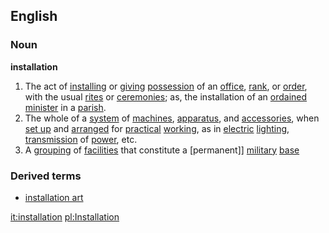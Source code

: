 ==English==

===Noun===

'''installation'''

#The act of [[installing]] or [[giving]] [[possession]] of an [[office]], [[rank]], or [[order]], with the usual [[rite]]s or [[ceremonies]]; as, the installation of an [[ordain]]ed [[minister]] in a [[parish]].
#The whole of a [[system]] of [[machine]]s, [[apparatus]], and [[accessories]], when [[set up]] and [[arrange]]d for [[practical]] [[working]], as in [[electric]] [[lighting]], [[transmission]] of [[power]], etc.
#A [[grouping]] of [[facilities]] that constitute a [permanent]] [[military]] [[base]]
===Derived terms===
*[[installation art]]
[[it:installation]]
[[pl:Installation]]